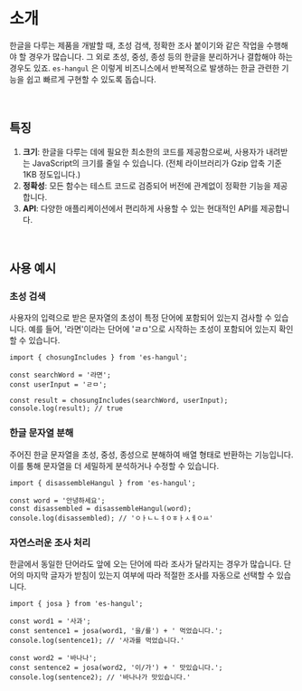 # 소개

한글을 다루는 제품을 개발할 때, 초성 검색, 정확한 조사 붙이기와 같은 작업을 수행해야 할 경우가 많습니다. 그 외로 초성, 중성, 종성 등의 한글을 분리하거나 결합해야 하는 경우도 있죠. `es-hangul` 은 이렇게 비즈니스에서 반복적으로 발생하는 한글 관련한 기능을 쉽고 빠르게 구현할 수 있도록 돕습니다.

<br />

## 특징

1. **크기**: 한글을 다루는 데에 필요한 최소한의 코드를 제공함으로써, 사용자가 내려받는 JavaScript의 크기를 줄일 수 있습니다. (전체 라이브러리가 Gzip 압축 기준 1KB 정도입니다.)
2. **정확성**: 모든 함수는 테스트 코드로 검증되어 버전에 관계없이 정확한 기능을 제공합니다.
3. **API**: 다양한 애플리케이션에서 편리하게 사용할 수 있는 현대적인 API를 제공합니다.

<br />

## 사용 예시

### 초성 검색

사용자의 입력으로 받은 문자열의 초성이 특정 단어에 포함되어 있는지 검사할 수 있습니다. 예를 들어, '라면'이라는 단어에 'ㄹㅁ'으로 시작하는 초성이 포함되어 있는지 확인할 수 있습니다.

```tsx
import { chosungIncludes } from 'es-hangul';

const searchWord = '라면';
const userInput = 'ㄹㅁ';

const result = chosungIncludes(searchWord, userInput);
console.log(result); // true
```

### 한글 문자열 분해

주어진 한글 문자열을 초성, 중성, 종성으로 분해하여 배열 형태로 반환하는 기능입니다. 이를 통해 문자열을 더 세밀하게 분석하거나 수정할 수 있습니다.

```tsx
import { disassembleHangul } from 'es-hangul';

const word = '안녕하세요';
const disassembled = disassembleHangul(word);
console.log(disassembled); // 'ㅇㅏㄴㄴㅕㅇㅎㅏㅅㅔㅇㅛ'
```

### 자연스러운 조사 처리

한글에서 동일한 단어라도 앞에 오는 단어에 따라 조사가 달라지는 경우가 많습니다. 단어의 마지막 글자가 받침이 있는지 여부에 따라 적절한 조사를 자동으로 선택할 수 있습니다.

```tsx
import { josa } from 'es-hangul';

const word1 = '사과';
const sentence1 = josa(word1, '을/를') + ' 먹었습니다.';
console.log(sentence1); // '사과를 먹었습니다.'

const word2 = '바나나';
const sentence2 = josa(word2, '이/가') + ' 맛있습니다.';
console.log(sentence2); // '바나나가 맛있습니다.'
```
